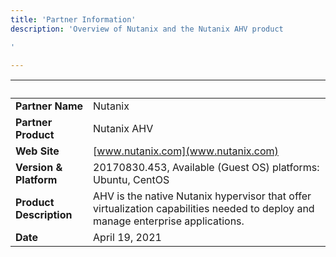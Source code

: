 ```yaml
---
title: 'Partner Information'
description: 'Overview of Nutanix and the Nutanix AHV product

'

---
```


| &nbsp;     | &nbsp; |
| ----------- | ----------- |
| **Partner Name**      | Nutanix       |
| **Partner Product**   |  Nutanix AHV       |
| **Web Site**      |    [www.nutanix.com](www.nutanix.com)    |
| **Version & Platform**   |  20170830.453, Available (Guest OS) platforms: Ubuntu, CentOS      |
| **Product Description**      |    AHV is the native Nutanix hypervisor that offer virtualization capabilities needed to deploy and manage enterprise applications.   |
| **Date**   |  April 19, 2021      |